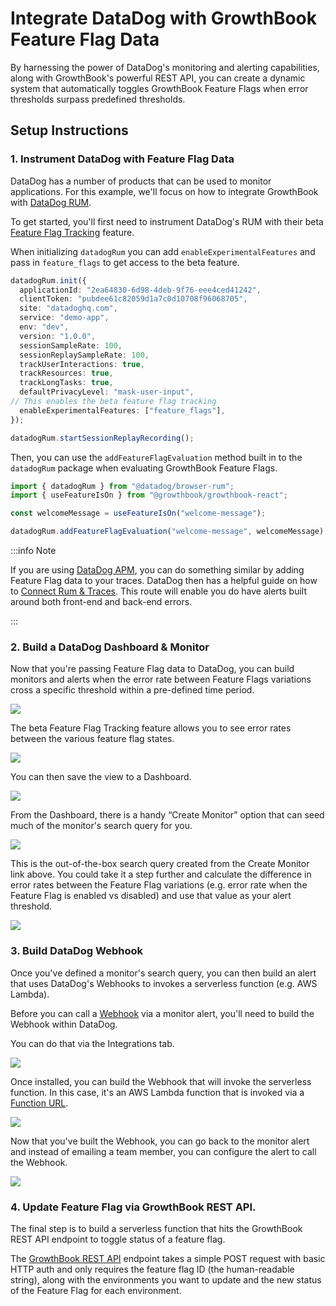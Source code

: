 # Integrate DataDog with GrowthBook Feature Flag Data

By harnessing the power of DataDog's monitoring and alerting capabilities, along with GrowthBook&apos;s powerful REST API, you can create a dynamic system that automatically toggles GrowthBook Feature Flags when error thresholds surpass predefined thresholds.

## Setup Instructions

### 1. Instrument DataDog with Feature Flag Data

DataDog has a number of products that can be used to monitor applications. For this example, we'll focus on how to integrate
GrowthBook with [DataDog RUM](https://www.datadoghq.com/product/real-user-monitoring/).

To get started, you'll first need to instrument DataDog's RUM with their beta [Feature Flag Tracking](https://docs.datadoghq.com/real_user_monitoring/feature_flag_tracking/) feature.

When initializing `datadogRum` you can add `enableExperimentalFeatures` and pass in `feature_flags` to get access to the beta feature.

```ts
datadogRum.init({
  applicationId: "2ea64830-6d98-4deb-9f76-eee4ced41242",
  clientToken: "pubdee61c82059d1a7c0d10708f96068705",
  site: "datadoghq.com",
  service: "demo-app",
  env: "dev",
  version: "1.0.0",
  sessionSampleRate: 100,
  sessionReplaySampleRate: 100,
  trackUserInteractions: true,
  trackResources: true,
  trackLongTasks: true,
  defaultPrivacyLevel: "mask-user-input",
// This enables the beta feature flag tracking
  enableExperimentalFeatures: ["feature_flags"],
});

datadogRum.startSessionReplayRecording();
```

Then, you can use the `addFeatureFlagEvaluation` method built in to the `datadogRum` package when evaluating GrowthBook Feature Flags.

```ts
import { datadogRum } from "@datadog/browser-rum";
import { useFeatureIsOn } from "@growthbook/growthbook-react";

const welcomeMessage = useFeatureIsOn("welcome-message");

datadogRum.addFeatureFlagEvaluation("welcome-message", welcomeMessage);
```

:::info Note

If you are using [DataDog APM](https://www.datadoghq.com/product/apm/), you can do something similar by adding Feature Flag data to your traces. DataDog then
has a helpful guide on how to [Connect Rum & Traces](https://docs.datadoghq.com/real_user_monitoring/connect_rum_and_traces/?tab=browserrum).
This route will enable you do have alerts built around both front-end and back-end errors.

:::

### 2. Build a DataDog Dashboard & Monitor

Now that you&apos;re passing Feature Flag data to DataDog, you can build monitors and alerts when the error rate between Feature Flags variations cross a specific threshold within a pre-defined time period.

![](../../static/images/integrations/datadog/add-feature-flags-to-dashboard-data-dog.png)

The beta Feature Flag Tracking feature allows you to see error rates between the various feature flag states.

![](../../static/images/integrations/datadog/view-feature-flags-error-rates-in-data-dog.png)

You can then save the view to a Dashboard.

![](../../static/images/integrations/datadog/add-feature-flags-to-dashboard-data-dog.png)

From the Dashboard, there is a handy “Create Monitor” option that can seed much of the monitor&apos;s search query for you.

![](../../static/images/integrations/datadog/create-data-dog-monitor-from-dashboard.png)

This is the out-of-the-box search query created from the Create Monitor link above. You could take it a step further and calculate the difference in error rates between the Feature Flag variations (e.g. error rate when the Feature Flag is enabled vs disabled) and use that value as your alert threshold.

![](../../static/images/integrations/datadog/customize-monitor-query-in-data-dog.png)

### 3. Build DataDog Webhook

Once you&apos;ve defined a monitor&apos;s search query, you can then build an alert that uses DataDog&apos;s Webhooks to invokes a serverless function (e.g. AWS Lambda).

Before you can call a [Webhook](https://docs.datadoghq.com/integrations/webhooks/) via a monitor alert, you&apos;ll need to build the Webhook within DataDog.

You can do that via the Integrations tab.

![](../../static/images/integrations/datadog/create-datadog-webhook.png)

Once installed, you can build the Webhook that will invoke the serverless function. In this case, it&apos;s an AWS Lambda function that is invoked via a [Function URL](https://docs.aws.amazon.com/lambda/latest/dg/urls-invocation.html).

![](../../static/images/integrations/datadog/customize-webhook-to-hit-aws-url.png)

Now that you&apos;ve built the Webhook, you can go back to the monitor alert and instead of emailing a team member, you can configure the alert to call the Webhook.

![](../../static/images/integrations/datadog/update-datadog-alert-to-post-to-webhook.png)

### 4. Update Feature Flag via GrowthBook REST API.

The final step is to build a serverless function that hits the GrowthBook REST API endpoint to toggle status of a feature flag.

The [GrowthBook REST API](https://docs.growthbook.io/api/#tag/features/operation/toggleFeature) endpoint takes a simple POST request with basic HTTP auth and only requires the feature flag ID (the human-readable string), along with the environments you want to update and the new status of the Feature Flag for each environment.
